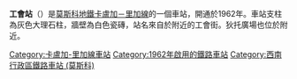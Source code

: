 {{unreferenced|time=2018-02-25T01:02:41+00:00}}
{{Infobox station 
|name          = 工會
|native_name   = Профсоюзная
|native_name_lang=ru
|type          = [[莫斯科地鐵|莫斯科地鐵]]車站
|image         = Profsoyuznaya-mm.jpg
|image_size    = 
|image_caption = 
|address       = [[西南行政區_(莫斯科)|西南行政區]]{{link-en|稠李區|Cheryomushki District}}或{{link-en|科學院區|Akademichesky District}}
|borough       = [[莫斯科|莫斯科]]
|country       = [[俄羅斯|俄羅斯]]
|coordinates   = {{coord|55.6780|37.5627|display=inline,title}}
|line          = {{MOSMETRO-bull|6|text=1}}
|other         = '''[[巴士|巴士]]'''：м19、е29、41、57、67、113、121、130、153、196、944、968、т52、т85
|structure     = 
|platform      = 1個[[島式月台|島式月台]]
|depth         = {{convert|7|m}}
|levels        = 1層
|tracks        = 2條
|parking       = 無
|opened        = {{start date and age|df=yes|1962|10|13}}
|closed        = 
|rebuilt       = 
|ADA           = 
|code          = 102
|owned         = 莫斯科地鐵
|zone          = 
|former        = 
|passengers    = 26,389,500
|pass_year     = 2002年
|pass_percent  = 
|pass_system   = 
|mpassengers   = 
|services      = 
|map_type      = Moscow Ring Road
|AlternativeMap= Moscow map MKAD grayscale.png
|map_overlay   = Moscow metro map including line 14.svg
|map_caption   = 
|route_map     = 
|map_state     = collapsed
}}
'''工會站'''（{{lang-rus|Профсоюзная|Profsoyuznaya}}）是[[莫斯科地鐵|莫斯科地鐵]][[卡盧加－里加線|卡盧加－里加線]]的一個車站，開通於1962年。車站支柱為灰色大理石柱，牆壁為白色瓷磚，站名來自於附近的工會街。狄托廣場也位於附近。
{{卡盧加－里加線}}
[[Category:卡盧加-里加線車站|Category:卡盧加-里加線車站]]
[[Category:1962年啟用的鐵路車站|Category:1962年啟用的鐵路車站]]
[[Category:西南行政區鐵路車站_(莫斯科)|Category:西南行政區鐵路車站 (莫斯科)]]
